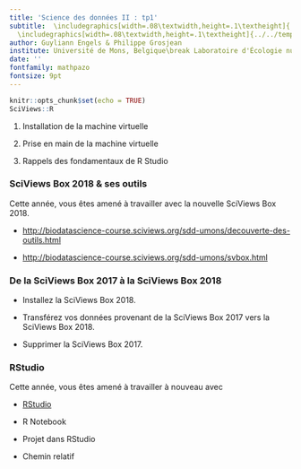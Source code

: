 ```yaml
---
title: 'Science des données II : tp1'
subtitle:  \includegraphics[width=.08\textwidth,height=.1\textheight]{../../template/biodatascience.png}
  \includegraphics[width=.08\textwidth,height=.1\textheight]{../../template/SciViews-logo.pdf} \vfill Découverte de la SciViews Box 2018
author: Guyliann Engels & Philippe Grosjean
institute: Université de Mons, Belgique\break Laboratoire d'Écologie numérique des Milieux aquatiques\break \includegraphics[width=.08\textwidth,height=.1\textheight]{../../template/EcoNum-logo.pdf} \break \url{http://biodatascience-course.sciviews.org} \break \url{sdd@sciviews.org}
date: ''
fontfamily: mathpazo
fontsize: 9pt
---
```



```r
knitr::opts_chunk$set(echo = TRUE)
SciViews::R
```

1. Installation de la machine virtuelle

2. Prise en main de la machine virtuelle

3. Rappels des fondamentaux de R Studio


### SciViews Box 2018 & ses outils 

Cette année, vous êtes amené à travailler avec la nouvelle SciViews Box 2018. 

- <http://biodatascience-course.sciviews.org/sdd-umons/decouverte-des-outils.html>

 - <http://biodatascience-course.sciviews.org/sdd-umons/svbox.html>

 
### De la SciViews Box 2017 à la SciViews Box 2018

- Installez la SciViews Box 2018.

- Transférez vos données provenant de la SciViews Box 2017 vers la SciViews Box 2018. 

- Supprimer la SciViews Box 2017.


### RStudio

Cette année, vous êtes amené à travailler à nouveau avec

- [RStudio](http://biodatascience-course.sciviews.org/sdd-umons/rs.html)

- R Notebook

- Projet dans RStudio

- Chemin relatif 
